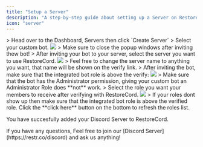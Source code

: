 ```yaml
---
title: "Setup a Server"
description: "A step-by-step guide about setting up a Server on RestoreCord."
icon: "server"
---
```


<Steps>
  <Step title="Create Server">
    > Head over to the Dashboard, Servers then click `Create Server`
  </Step>
  <Step title="Select Custom Bot">
    > Select your custom bot.
    <Frame>
      <img src="/images/setup_create-server_select-bot.png" />
    </Frame>
    >
    <Note>
        Make sure to close the popup windows after inviting thew bot!
    </Note>
  </Step>

  <Step title="Select your Discord Server">
    > After inviting your bot to your server, select the server you want to use RestoreCord.
    <Frame>
        <img src="/images/setup_create-server_select-server.png" />
    </Frame>
    >
    <Note>
        Feel free to change the server name to anything you want, that name will be shown on the verify link.
    </Note>
  </Step>
  
  <Step title="Fix Permissions">
    > After inviting the bot, make sure that the integrated bot role is above the verify:
    <Frame>
        <img src="/images/setup_bot-permissions.png" />
    </Frame>
    >
    <Warning>
        Make sure that the bot has the Administrator permission, giving your custom bot an Administrator Role does **not** work.
    </Warning>
  </Step>

  <Step title="Select the verify role">
    > Select the role you want your members to receive after verifying with RestoreCord.
    <Frame>
        <img src="/images/setup_create-server_select-role.png" />
    </Frame>
    >
    <Note>
        If your roles dont show up then make sure that the integrated bot role is above the verified role. Click the **click here** button on the bottom to refresh the roles list.
    </Note>
  </Step>
</Steps>

<Check> You have succesfully added your Discord Server to RestoreCord. </Check>


<Info>
  <Card title="Any Questions?" icon="question" href="https://restr.co/discord">
    If you have any questions, Feel free to join our [Discord Server](https://restr.co/discord) and ask us anything!
  </Card>
</Info>